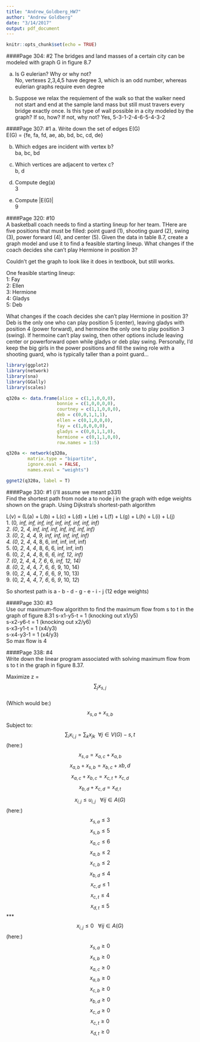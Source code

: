 ```yaml
---
title: "Andrew_Goldberg_HW7"
author: "Andrew Goldberg"
date: "3/14/2017"
output: pdf_document
---
```


```r
knitr::opts_chunk$set(echo = TRUE)
```

####Page 304: #2
The bridges and land masses of a certain city can be modeled with graph G in figure 8.7  

a. Is G eulerian? Why or why not?  
No, vertexes 2,3,4,5 have degree 3, which is an odd number, whereas eulerian graphs require even degree  
  
b. Suppose we relax the requiement of the walk so that the walker need not start and end at the sample land mass but still must travers every bridge exactly once. Is this type of wall possible in a city modeled by the graph? If so, how? If not, why not? 
Yes, 5-3-1-2-4-6-5-4-3-2

####Page 307: #1
a. Write down the set of edges E(G)  
E(G) = {fe, fa, fd, ae, ab, bd, bc, cd, de}  
  
b. Which edges are incident with vertex b?  
ba, bc, bd  
  
c. Which vertices are adjacent to vertex c?  
b, d  
  
d. Compute deg(a)  
3  
  
e. Compute |E(G)|  
9  
  
####Page 320: #10  
A basketball coach needs to find a starting lineup for her team. THere are five positions that must be filled: point guard (1), shooting guard (2), swing (3), power forward (4), and center (5). Given the data in table 8.7, create a graph model and use it to find a feasible starting lineup. What changes if the coach decides she can’t play Hermione in position 3?  

Couldn't get the graph to look like it does in textbook, but still works.   
  
One feasible starting lineup:  
1: Fay  
2: Ellen  
3: Hermione  
4: Gladys  
5: Deb  
  
What changes if the coach decides she can’t play Hermione in position 3?  
Deb is the only one who can play position 5 (center), leaving gladys with position 4 (power forward), and hermoine the only one to play position 3 (swing). If hermoine can't play swing, then other options include leaving center or powerforward open while gladys or deb play swing. Personally, I'd keep the big girls in the power positions and fill the swing role with a shooting guard, who is typically taller than a point guard...  
```r
library(ggplot2)
library(network)
library(sna)
library(GGally)
library(scales)

q320a <- data.frame(alice = c(1,1,0,0,0),
                   bonnie = c(1,0,0,0,0),
                   courtney = c(1,1,0,0,0),
                   deb = c(0,0,1,1,1),
                   ellen = c(0,1,0,0,0),
                   fay = c(1,0,0,0,0),
                   gladys = c(0,0,1,1,0),
                   hermione = c(0,1,1,0,0),
                   row.names = 1:5)

q320a <- network(q320a,
        matrix.type = "bipartite",
        ignore.eval = FALSE,
        names.eval = "weights")

ggnet2(q320a, label = T)
```

####Page 330: #1  (i'll assume we meant p331)  
Find the shortest path from node a to node j in the graph with edge weights shown on the graph. 
Using Dijkstra's shortest-path algorithm  
  
L(v) = (L(a) + L(b) + L(c) + L(d) + L(e) + L(f) + L(g) + L(h) + L(i) + L(j)   
1. (0*, inf, inf, inf, inf, inf, inf, inf, inf, inf)  
2. (0*, 2*, 4, inf, inf, inf, inf, inf, inf, inf)  
3. (0*, 2*, 4, 4, 9, inf, inf, inf, inf, inf)  
4. (0*, 2*, 4*, 4, 8, 6, inf, inf, inf, inf)  
5. (0*, 2*, 4*, 4*, 8, 6, 6, inf, inf, inf)  
6. (0*, 2*, 4*, 4*, 8, 6*, 6, inf, 12, inf)  
7. (0*, 2*, 4*, 4*, 7, 6*, 6*, inf, 12, 14)  
8. (0*, 2*, 4*, 4*, 7*, 6*, 6*, 9, 10, 14)  
9. (0*, 2*, 4*, 4*, 7*, 6*, 6*, 9*, 10, 13)  
9. (0*, 2*, 4*, 4*, 7*, 6*, 6*, 9*, 10*, 12*)  
  
So shortest path is a - b - d - g - e - i - j (12 edge weights)  
  

####Page 330: #3  
Use our maximum-flow algorithm to find the maximum flow from s to t in the graph of figure 8.31
s-x1-y5-t = 1 (knocking out x1/y5)  
s-x2-y6-t = 1 (knocking out x2/y6)  
s-x3-y1-t = 1 (x4/y3)  
s-x4-y3-1 = 1 (x4/y3)  
So max flow is 4  
  
####Page 338: #4  
Write down the linear program associated with solving maximum flow from s to t in the graph in figure 8.37. 

Maximize z = $$\sum_{j} x_{s,j}$$  
(Which would be:) $$x_{s,a}~+~x_{s,b}$$
  
  
Subject to:  $$\sum_{i} x_{i,j} = \sum_{k} x_{jk}~~\forall j \in V(G) - {s,t}$$
(here:) 
$$x_{s,a} = x_{a,c} + x_{a,b}$$
$$x_{a,b} + x_{s,b} = x_{b,c} + x{b,d}$$
$$x_{a,c} + x_{b,c}=x_{c,t}+x_{c,d}$$
$$x_{b,d}+x_{c,d} = x_{d,t}$$

$$x_{i,j} \leq u_{i,j}~~~\forall ij \in A(G)$$
(here:)
$$x_{s,a} \leq 3$$
$$x_{s,b} \leq 5$$
$$x_{a,c} \leq 6$$
$$x_{a,b} \leq 2$$
$$x_{c,b} \leq 2$$
$$x_{b,d} \leq 4$$
$$x_{c,d} \leq 1$$
$$x_{c,t} \leq 4$$
$$x_{d,t} \leq 5$$
***
$$x_{i,j} \leq 0~~~\forall ij \in A(G)$$
(here:)
$$x_{s,a} \geq 0$$
$$x_{s,b} \geq 0$$
$$x_{a,c} \geq 0$$
$$x_{a,b} \geq 0$$
$$x_{c,b} \geq 0$$
$$x_{b,d} \geq 0$$
$$x_{c,d} \geq 0$$
$$x_{c,t} \geq 0$$
$$x_{d,t} \geq 0$$




